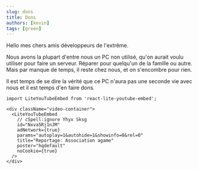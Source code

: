 ```yaml
---
slug: dons
title: Dons
authors: [kevin]
tags: [green]
---
```


Hello mes chers amis développeurs de l'extrême.

Nous avons la plupart d'entre nous un PC non utilisé, qu'on aurait voulu utiliser pour faire un serveur.
Réparer pour quelqu'un de la famille ou autre.
Mais par manque de temps, il reste chez nous, et on s'encombre pour rien.

Il est temps de se dire la vérité que ce PC n'aura pas une seconde vie avec nous et il est temps d'en faire dons.

```mdx-code-block
import LiteYouTubeEmbed from 'react-lite-youtube-embed';

<div className="video-container">
  <LiteYouTubeEmbed
    // cSpell:ignore Yhyx Sksg
    id="Nxva5Rj1nJM"
    adNetwork={true}
    params="autoplay=1&autohide=1&showinfo=0&rel=0"
    title="Reportage: Association agame"
    poster="hqdefault"
    noCookie={true}
  />
</div>
```